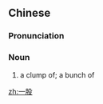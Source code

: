 ==Chinese==
{{zh-forms}}

===Pronunciation===
{{zh-pron
|m=一gǔ
|c=jat1 gu2
|cat=n
}}

===Noun===
{{zh-noun}}

# a clump of; a bunch of

[[zh:一股]]